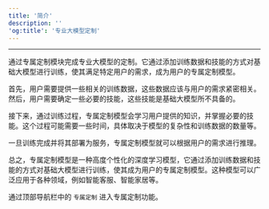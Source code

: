 ```yaml
---
title: '简介'
description: ''
'og:title': '专业大模型定制'
---
```

---
通过专属定制模块完成专业大模型的定制。它通过添加训练数据和技能的方式对基础大模型进行训练，使其满足特定用户的需求，成为用户的专属定制模型。

首先，用户需要提供一些相关的训练数据，这些数据应该与用户的需求紧密相关。然后，用户需要确定一些必要的技能，这些技能是基础大模型所不具备的。

接下来，通过训练过程，专属定制模型会学习用户提供的知识，并掌握必要的技能。这个过程可能需要一些时间，具体取决于模型的复杂性和训练数据的数量等。

一旦训练完成并将其部署为服务，专属定制模型就可以根据用户的需求进行推理。

总之，专属定制模型是一种高度个性化的深度学习模型，它通过添加训练数据和技能的方式对基础大模型进行训练，使其成为用户的专属定制模型。这种模型可以广泛应用于各种领域，例如智能客服、智能家居等。

通过顶部导航栏中的 `专属定制` 进入专属定制功能。